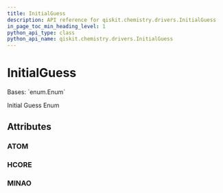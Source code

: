```yaml
---
title: InitialGuess
description: API reference for qiskit.chemistry.drivers.InitialGuess
in_page_toc_min_heading_level: 1
python_api_type: class
python_api_name: qiskit.chemistry.drivers.InitialGuess
---
```


# InitialGuess

<Class id="qiskit.chemistry.drivers.InitialGuess" github="https://github.com/qiskit-community/qiskit-aqua/tree/stable/0.9/qiskit/chemistry/drivers/pyscfd/pyscfdriver.py" signature="InitialGuess(value)">
  Bases: `enum.Enum`

  Initial Guess Enum

  ## Attributes

  ### ATOM

  <Attribute id="qiskit.chemistry.drivers.InitialGuess.ATOM" name="ATOM" attributeValue="= 'atom'" />

  ### HCORE

  <Attribute id="qiskit.chemistry.drivers.InitialGuess.HCORE" name="HCORE" attributeValue="= '1e'" />

  ### MINAO

  <Attribute id="qiskit.chemistry.drivers.InitialGuess.MINAO" name="MINAO" attributeValue="= 'minao'" />
</Class>

